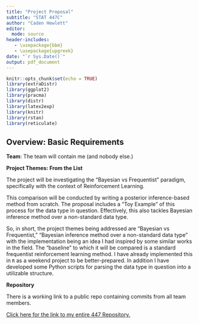 ```yaml
---
title: "Project Proposal"
subtitle: "STAT 447C"
author: "Caden Hewlett"
editor:
  mode: source
header-includes:
   - \usepackage{bbm}
   - \usepackage{upgreek}
date: "`r Sys.Date()`"
output: pdf_document
---
```


```r
knitr::opts_chunk$set(echo = TRUE)
library(extraDistr)
library(ggplot2)
library(pracma)
library(distr)
library(latex2exp)
library(knitr)
library(rstan)
library(reticulate)
```

## Overview: Basic Requirements


**Team**: The team will contain me (and nobody else.)


**Project Themes: From the List**

The project will be investigating the "Bayesian vs Frequentist" paradigm, specifically with the context of Reinforcement Learning.


This comparison will be conducted by writing a posterior inference-based method from scratch. The proposal includes a "Toy Example" of this process for the data type in question. Effectively, this also tackles Bayesian inference method over a non-standard data type. 


So, in short, the project themes being addressed are "Bayesian vs Frequentist," "Bayesian inference method over a non-standard data type" with the implementation being an idea I had inspired by some similar works in the field. The "baseline" to which it will be compared is a standard frequentist reinforcement learning method. I have already implemented this in `R` as a weekend project to be better-prepared. In addition I have developed some Python scripts for parsing the data type in question into a utilizable structure. 

**Repository**


There is a working link to a public repo containing commits from all team members.


[Click here for the link to my entire 447 Repository.](https://github.com/cadenhewlett/STAT447)